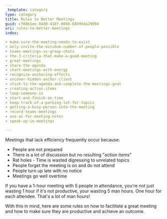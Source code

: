 ```yaml
---
_template: category
type: category
title: Rules to Better Meetings
guid: cf08b1ee-84d0-418f-8098-68496da29094
uri: rules-to-better-meetings
index:

- make-sure-the-meeting-needs-to-exist
- only-invite-the-minimum-number-of-people-possible
- teams-meetings-vs-group-chats
- the-3-criteria-that-make-a-good-meeting
- great-meetings
- share-the-agenda
- start-meetings-with-energy
- recognize-anchoring-effects
- uncover-hidden-anchor-client
- stick-to-the-agenda-and-complete-the-meetings-goal
- creating-action-items
- loop-someone-in
- start-and-finish-on-time 
- keep-track-of-a-parking-lot-for-topics
- getting-a-busy-person-into-the-meeting
- record-teams-meetings
- use-ai-for-meeting-notes
- speak-up-in-meetings

---
```


Meetings that lack efficiency frequently occur because:

* People are not prepared  
* There is a lot of discussion but no resulting "action items"  
* Rat holes - Time is wasted digressing to unrelated topics  
* People forget the meeting is on and do not attend  
* People turn up late with no notice  
* Meetings go well overtime  

If you have a 1-hour meeting with 5 people in attendance, you're not just wasting 1 hour if it's not productive, your wasting 5 man hours. One hour for each attendee. That's a lot of man hours!

With this in mind, here are some rules on how to facilitate a great meeting and how to make sure they are productive and achieve an outcome.
